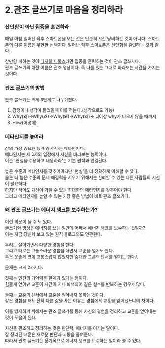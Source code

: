 # 2.관조 글쓰기로 마음을 정리하라

### 산만함이 아닌 집중을 훈련하라

매일 아침 일어난 직후 스마트폰을 보는 것은 단순히 시간 낭비하는 것이 아니다.
스마트폰의 다른 이름은 무한한 선택지다. 일어난 직후 스마트폰은 산만함을 훈련하는 것과 같다.

산만함 피하는 것이 [디지털 디톡스](/life/self-improvement/energy/1)라면 집중을 훈련하는 것이 관조 글쓰기다.\
관조 글쓰기의 예전 이름은 관조 명상이다. 즉 나를 있는 그대로 바라보는 시간을 가지는 것이다.

### 관조 글쓰기의 방법

관조 글쓰기는 크게 3단계로 나누어진다.

1. 감정이나 생각이 들었을때 이를 적는다.(생각으로도 가능)
2. Why(왜)→Why(왜)→Why(왜)→Why(왜)→ 더이상 why가 나오지 않을 때까지
3. How(어떻게)

### 메타인지를 높여라

삶의 가장 중요한 능력 중 하나는 메타인지다.\
메타인지는 제 3자의 입장에서 자신을 바라보는 능력이다.\
이는 '현실을 수용하고 대응하라'는 기본 원칙과 연결된다.

높은 수준의 메타인지를 갖추어야지만 '현실'을 더 정확하게 이해할 수 있다.\
물론 더 높은 수준의 문제 해결력을 키우기 위해서는 신뢰할 수 있는 다른 사람들의 시선이 필요하다.\
하지만 적어도 자신이 가질 수 있는 최대한의 메타인지를 갖추어야 한다.\
그리고 메타인지를 높일 수 있는 가장 좋은 방법이 바로 관조 글쓰기다.

### 왜 관조 글쓰기는 에너지 탱크를 보수하는가?

이런 의문이 들 수 도 있다.\
글쓰기와 명상은 에너지를 쓰는 일인데 어째서 에너지 탱크를 보수하는 것일까?\
이는 지금 당신이 보고 있는 원칙 블로그와도 연관된다.

우리는 살아가면서 다양한 경험을 한다.\
그리고 때로는 고통스러운 경험을 하면서 교훈을 얻기도 한다.\
혹은 운좋게 크게 고통스럽지 않았지만 중대한 교훈의 단서를 얻기도 한다.\

문제는 크게 2가지다.

첫째는 인간의 기억력은 한계가 있다는 점이다.\
힘들게 얻어낸 교훈이 시간이 지나 퇴색되어 같은 실수를 반복하는 경우가 많다.

둘째는 교훈의 단서에서 교훈을 얻어내지 못하는 것이다.\
같은 경험을 해도 전혀 다른 삶을 사는 이유는 경험에서 교훈을 얻어냈느냐의 차이다.

이를 방지하기 위해서는 관조 글쓰기를 통해 자신의 경험을 정리하고 교훈을 얻어내는 것이 도움이 된다.

자신을 관조하고 정리하는 것은 판단력, 에너지를 아끼는 일이다.\
잘 정리된 교훈은 새로운 판단과 고통을 줄여준다.\
따라서 관조 글쓰기는 장기적으로 에너지 탱크를 보수하는 일이라 볼 수 있다.
